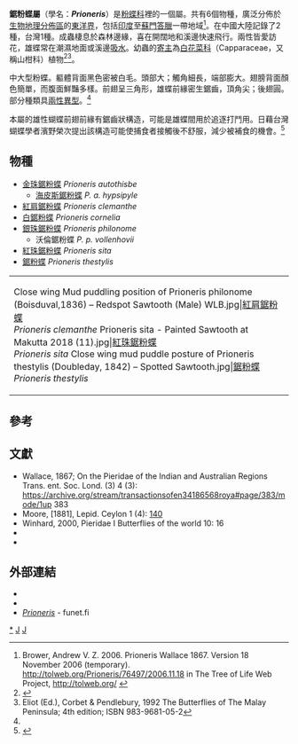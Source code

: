 {{NoteTA|G1=Butterfly}}
{{Automatic taxobox
| taxon = Prioneris
| authority = Wallace, 1867
| image = Prioneris sita Felder & Felder, 1865 – Painted Sawtooth at Kottiyoor Wildlife Sanctuary (4).jpg
| image_caption = [[紅珠鋸粉蝶|紅珠鋸粉蝶]] ''Prioneris sita''<br>🇮🇳印度西高止山脈[[坎努爾縣|坎努爾縣]]
| type_species = [[鋸粉蝶|鋸粉蝶]]<br />''Pieris thestylis''
| type_species_authority = Doubleday, 1842
| subdivision_ranks = 物種
| subdivision = 共6種，詳閱正文。
| synonyms =
}}

'''鋸粉蝶屬'''（學名：'''''Prioneris'''''）是[[粉蝶科|粉蝶科]]裡的一個屬。共有6個物種，廣泛分佈於[[生物地理分佈區|生物地理分佈區]]的[[東洋界|東洋界]]，包括[[印度|印度]]至[[蘇門答臘|蘇門答臘]]一帶地域<ref>Brower, Andrew V. Z. 2006. Prioneris Wallace 1867. Version 18 November 2006 (temporary). http://tolweb.org/Prioneris/76497/2006.11.18 in The Tree of Life Web Project, http://tolweb.org/ {{en}}</ref>。在中國大陸記錄了2種，台灣1種。成蟲棲息於森林邊緣，喜在開闊地和溪邊快速飛行。兩性皆愛訪花，雄蝶常在潮濕地面或溪邊[[吸水|吸水]]。幼蟲的[[寄主|寄主]]為[[白花菜科|白花菜科]]（Capparaceae，又稱山柑科）植物<ref name=c2017>{{Cite book|author=武春生、徐堉峯|title=中國蝴蝶圖鑑|publisher=海峡书局|date=2017|ISBN=9787556703029|language=zh-hans|page=359-362}}</ref><ref>Eliot (Ed.), Corbet & Pendlebury, 1992 The Butterflies of The Malay Peninsula; 4th edition; ISBN 983-9681-05-2</ref>。

中大型粉蝶。軀體背面黑色密被白毛。頭部大；觸角細長，端部膨大。翅膀背面顏色簡單，而腹面鮮豔多樣。前翅呈三角形，雄蝶前緣密生鋸齒，頂角尖；後翅圓。部分種類具[[兩性異型|兩性異型]]。<ref name=c2017/>

本屬的雄性蝴蝶前翅前緣有鋸齒狀構造，可能是雄蝶間用於追逐打鬥用。日藉台灣蝴蝶學者濱野榮次提出該構造可能使捕食者接觸後不舒服，減少被補食的機會。<ref name=t2014>{{Cite book|author=呂至堅、陳建仁|title=蝴蝶生活史圖鑑|location=台灣|publisher=晨星出版有限公司|date=2014|ISBN=9789861777849|page=172|language=zh-hant}}</ref>

== 物種 ==
* [[金珠鋸粉蝶|金珠鋸粉蝶]] ''Prioneris autothisbe''
** [[蘇門答臘鋸粉蝶|海皮斯鋸粉蝶]] ''P. a. hypsipyle''
* [[紅肩鋸粉蝶|紅肩鋸粉蝶]] ''Prioneris clemanthe''
* [[白鋸粉蝶|白鋸粉蝶]] ''Prioneris cornelia''
* [[銀珠鋸粉蝶|銀珠鋸粉蝶]] ''Prioneris philonome''
** 沃倫鋸粉蝶 ''P. p. vollenhovii''
* [[紅珠鋸粉蝶|紅珠鋸粉蝶]] ''Prioneris sita''
* [[鋸粉蝶|鋸粉蝶]] ''Prioneris thestylis''
{| align=center 
|- 
|
<gallery mode="packed" heights="180">
Close wing Mud puddling position of Prioneris philonome (Boisduval,1836) – Redspot Sawtooth (Male) WLB.jpg|[[紅肩鋸粉蝶|紅肩鋸粉蝶]]<br />''Prioneris clemanthe''
Prioneris sita - Painted Sawtooth at Makutta 2018 (11).jpg|[[紅珠鋸粉蝶|紅珠鋸粉蝶]]<br />''Prioneris sita''
Close wing mud puddle posture of Prioneris thestylis (Doubleday, 1842) – Spotted Sawtooth.jpg|[[鋸粉蝶|鋸粉蝶]]<br />''Prioneris thestylis''
</gallery>
|}

== 參考 ==
{{reflist|2}}

== 文獻 ==
* Wallace, 1867; On the Pieridae of the Indian and Australian Regions Trans. ent. Soc. Lond. (3) 4 (3): https://archive.org/stream/transactionsofen34186568roya#page/383/mode/1up 383
* Moore, [1881], Lepid. Ceylon 1 (4): [https://archive.org/stream/lepidopteraofcey01moor#page/140/mode/1up 140]
* Winhard, 2000, Pieridae I Butterflies of the world 10: 16
* {{Cite book | author = 寿建新 周尧 李宇飞 | title = 世界蝴蝶分類名錄 | location = 中國 | publisher = 陝西科學技術出版社 | date = 2006-04-01 | ISBN = 9787536936768 | language= zh-hans }}
* {{Cite book|author=徐堉峰|title=臺灣蝴蝶圖鑑．上【弄蝶、鳳蝶、鳳蝶】|location=台灣|publisher=晨星出版有限公司|date=2013|page=337|ISBN=9789861776705|language=zh-tw}}

== 外部連結 ==
* {{Commonscat-inline|Prioneris }}
* {{Wikispecies-inline|Prioneris }}
* [http://ftp.funet.fi/pub/sci/bio/life/insecta/lepidoptera/ditrysia/papilionoidea/pieridae/pierinae/prioneris/ ''Prioneris''] - funet.fi
{{鋸粉蝶屬}}
{{粉蝶亞科|state=expanded}}
{{taxonbar}}
[[Category:鋸粉蝶屬|*]]
[[Category:絹粉蝶亞族|J]]
[[Category:1867年描述的分类群|J]]